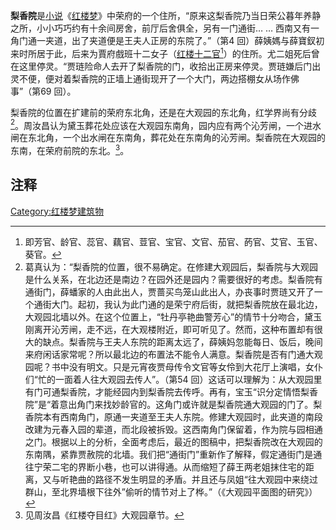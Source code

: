 '''梨香院'''是[[小说|小说]]《[[红楼梦|红楼梦]]》中荣府的一个住所，“原来这梨香院乃当日荣公暮年养静之所，小小巧巧约有十余间房舍，前厅后舍俱全，另有一门通街… … 西南又有一角门通一夹道，出了夹道便是王夫人正房的东院了。”（第4 回）薛姨媽与薛寶釵初来时所居于此，后来为賈府戲班十二女子（[[红楼十二官|红楼十二官]]<ref>即芳官、龄官、蕊官、藕官、荳官、宝官、文官、茄官、菂官、艾官、玉官、葵官。</ref>）的住所。尤二姐死后曾在这里停灵。“贾琏险命人去开了梨香院的门，收拾出正房来停灵。贾琏嫌后门出灵不便，便对着梨香院的正墙上通街现开了一个大门，两边搭棚女从场作佛事”（第69 回）。

梨香院的位置在扩建前的荣府东北角，还是在大观园的东北角，红学界尚有分歧<ref>葛真认为：“梨香院的位置，很不易确定。在修建大观园后，梨香院与大观园是什么关系，在北边还是南边？在园外还是园内？需要很好的考虑。梨香院有通街门，薛蟠家的人由此出人，贾蔷买鸟笼山此出人，办丧事时贾琏又开了一个通街大门。起初，我认为此门通的是荣宁府后街，就把梨香院放在最北边，大观园北墙以外。在这个位置上，“牡丹亭艳曲警芳心”的情节十分吻合，黛玉刚离开沁芳闸，走不远，在大观楼附近，即可听见了。然而，这种布置却有很大的缺点。梨香院与王夫人东院的距离太远了，薛姨妈忽能每日、饭后，晚间来府闲话家常呢？所以最北边的布置法不能令人满意。梨香院是否有门通大观园呢？书中没有明文。只是元宵夜贾母传令文官等女伶到大花厅上演唱，女仆们“忙的一面着人往大观园去传人”。（第54 回）这话可以理解为：从大观园里有门可通梨香院，才能经园内到梨香院去传呼。再有，宝玉“识分定情悟梨香院”是“着意出角门来找妙龄官的。这角门或许就是梨香院通大观园的门了。梨香院本有西南角门，原通一夹道至王夫人东院。修建大观园时，此夹道的南段改建为元春入园的辈道，而北段被拆毁。这西南角门保留着，作为院与园相通之门。根据以上的分析，全面考虑后，最近的图稿中，把梨香院改在大观园的东南隅，紧靠贾赦院的北墙。我们把“通街门”重新作了解释，假定通街门是通往宁荣二宅的界断小巷，也可以讲得通。从而缩短了薛王两老姐抹住宅的距离，又与听艳曲的路径不发生明显的矛盾。并且还与凤姐“往大观园中来绕过群山，至北界墙根下往外”偷听的情节对上了桦。”（《大观园平面图的研究》）</ref>。周汝昌认为黛玉葬花处应该在大观园东南角，园内应有两个沁芳闸，一个进水闸在东北角，一个出水闸在东南角，葬花处在东南角的沁芳闸。梨香院在大观园的东南，在荣府前院的东北。<ref>见周汝昌《红楼夺目红》大观园章节。</ref>。

== 注释 ==
{{Reflist}}

{{紅樓夢}}

[[Category:红楼梦建筑物|Category:红楼梦建筑物]]
